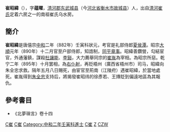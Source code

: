 '''崔昭緯'''（{{bd|？||896年|catIdx=C崔}}），字'''蕴曜'''，[[清河郡|清河郡]][[东武城县|东武城县]]（今[[河北省|河北省]][[衡水市|衡水市]][[故城县|故城县]]）人，出自[[清河崔氏|清河崔氏]]定着六房之一的南祖崔氏乌水房。

== 簡介 ==
'''崔昭緯'''是唐僖宗[[中和_(唐僖宗)|中和]]二年（882年）壬寅科狀元，考官是礼部侍郎[[夏侯潭|夏侯潭]]。昭宗[[大順_(唐昭宗)|大順]]元年（890年）十二月官至户部侍郎，知誥制，[[同平章事|同平章事]]。昭緯善鑽營，勾結宦官，外通藩鎮，謀殺[[杜讓能|杜讓能]]、[[李谿|李谿]]，大力薦舉同宗的[[崔胤|崔胤]]為宰相。為昭宗所惡。乾宁二年（895年）十月罢相，為[[右仆射|右仆射]]，再贬梧州（廣西省梧州市）司马，昭緯向朱全忠求救。隔年五月八日賜死，由宦官至荊南（江陵府）遇崔昭緯，於當地處死。崔胤得到[[朱全忠|朱全忠]]支持后，將揭發崔昭纬的徐彥若、王摶貶到偏遠地區為其報仇。

==參考書目==
* 《北夢瑣言》卷十四
{{start box}}
{{s-before|[[韦昭度|韦昭度]]}}
{{s-title|[[唐朝|唐朝]][[尚书右仆射|尚书右仆射]]|893年—895年}}
{{s-after|[[张濬|张濬]]}}
{{end box}}
[[Category:唐朝宰相|C崔]]
[[Category:唐朝狀元|C崔]]
[[Category:中和二年壬寅科進士|Category:中和二年壬寅科進士]]
[[Category:河北狀元|C崔]]
[[Category:清河崔氏|Z]]
[[Category:唐朝被賜死人物|CZW]]